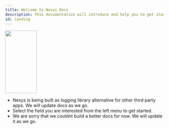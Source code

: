 ```yaml
---
title: Welcome to Nexys Docs
description: This documentation will introduce and help you to get started with Nexys client library.
id: landing
---
```


<img src="/nexsy_transparent.png" width="100" height="200" align="center" />

<br/>

- Nexys is being built as logging library alternative for other third party apps. We will update docs as we go.
- Select the field you are interested from the left menu to get started.
- We are sorry that we couldnt build a better docs for now. We will update it as we go.